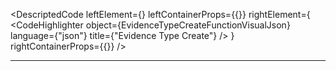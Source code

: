 
<DescriptedCode
  leftElement={<EvidenceTypeCreateFunctionDesc />}
  leftContainerProps={{}}
  rightElement={
    <CodeHighlighter
      object={EvidenceTypeCreateFunctionVisualJson}
      language={"json"}
      title={"Evidence Type Create"}
    />
  }
  rightContainerProps={{}}
/>

<EvidenceTypeCreateCommandIndex />

<EvidenceTypeCreatedEventIndex />

---
